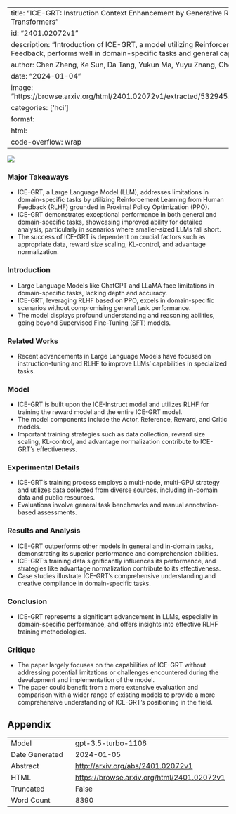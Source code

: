 
---
title: "ICE-GRT: Instruction Context Enhancement by Generative Reinforcement based Transformers"
id: "2401.02072v1"
description: "Introduction of ICE-GRT, a model utilizing Reinforcement Learning from Human Feedback, performs well in domain-specific tasks and general capabilities."
author: Chen Zheng, Ke Sun, Da Tang, Yukun Ma, Yuyu Zhang, Chenguang Xi, Xun Zhou
date: "2024-01-04"
image: "https://browse.arxiv.org/html/2401.02072v1/extracted/5329451/images/model_architecture.png"
categories: ['hci']
format:
  html:
    code-overflow: wrap
---

![](https://browse.arxiv.org/html/2401.02072v1/extracted/5329451/images/model_architecture.png)

### Major Takeaways
- ICE-GRT, a Large Language Model (LLM), addresses limitations in domain-specific tasks by utilizing Reinforcement Learning from Human Feedback (RLHF) grounded in Proximal Policy Optimization (PPO).
- ICE-GRT demonstrates exceptional performance in both general and domain-specific tasks, showcasing improved ability for detailed analysis, particularly in scenarios where smaller-sized LLMs fall short.
- The success of ICE-GRT is dependent on crucial factors such as appropriate data, reward size scaling, KL-control, and advantage normalization.

### Introduction
- Large Language Models like ChatGPT and LLaMA face limitations in domain-specific tasks, lacking depth and accuracy.
- ICE-GRT, leveraging RLHF based on PPO, excels in domain-specific scenarios without compromising general task performance.
- The model displays profound understanding and reasoning abilities, going beyond Supervised Fine-Tuning (SFT) models.

### Related Works
- Recent advancements in Large Language Models have focused on instruction-tuning and RLHF to improve LLMs' capabilities in specialized tasks.

### Model
- ICE-GRT is built upon the ICE-Instruct model and utilizes RLHF for training the reward model and the entire ICE-GRT model.
- The model components include the Actor, Reference, Reward, and Critic models.
- Important training strategies such as data collection, reward size scaling, KL-control, and advantage normalization contribute to ICE-GRT's effectiveness.

### Experimental Details
- ICE-GRT's training process employs a multi-node, multi-GPU strategy and utilizes data collected from diverse sources, including in-domain data and public resources.
- Evaluations involve general task benchmarks and manual annotation-based assessments.

### Results and Analysis
- ICE-GRT outperforms other models in general and in-domain tasks, demonstrating its superior performance and comprehension abilities.
- ICE-GRT's training data significantly influences its performance, and strategies like advantage normalization contribute to its effectiveness.
- Case studies illustrate ICE-GRT's comprehensive understanding and creative compliance in domain-specific tasks.

### Conclusion
- ICE-GRT represents a significant advancement in LLMs, especially in domain-specific performance, and offers insights into effective RLHF training methodologies.

### Critique
- The paper largely focuses on the capabilities of ICE-GRT without addressing potential limitations or challenges encountered during the development and implementation of the model.
- The paper could benefit from a more extensive evaluation and comparison with a wider range of existing models to provide a more comprehensive understanding of ICE-GRT's positioning in the field.

## Appendix

|          |          |
|----------|----------|
| Model     | gpt-3.5-turbo-1106       |
| Date Generated     | 2024-01-05       |
| Abstract | [http://arxiv.org/abs/2401.02072v1](http://arxiv.org/abs/2401.02072v1)        |
| HTML     | [https://browse.arxiv.org/html/2401.02072v1](https://browse.arxiv.org/html/2401.02072v1)       |
| Truncated       | False       |
| Word Count       | 8390       |